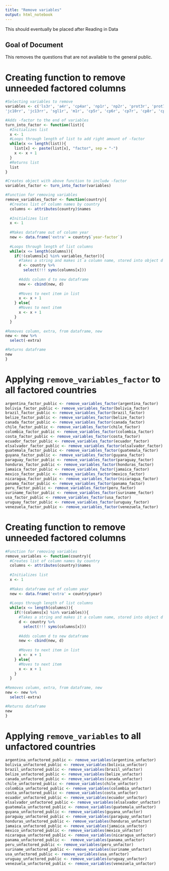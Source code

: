 ```yaml
---
title: "Remove variables"
output: html_notebook
---
```


This should eventually be placed after Reading in Data

## Goal of Document
This removes the questions that are not available to the general public.

# Creating function to remove unneeded factored columns
```r
#Selecting variables to remove
variables <- c('ls3r', 'a4r', 'cp4ar', 'np1r', 'np2r', 'prot3r', 'prot7r', 'jc15ar', 'vic1extr', 'vic1hogarr',
'jc10rr', 'jc13rr', 'sgl1r', 'm1r', 'cp5r', 'cp6r', 'cp7r', 'cp8r', 'cp9r', 'cp13r', 'cp20r', 'it1r', 'pn4r', 'pol1r', 'exc7r', 'community' ,'anyvictim', 'aoj11r', 'sd2r', 'sd3r', 'sd6r', 'coupr', 'b1r', 'b2r', 'b3r', 'b4r', 'b6r', 'b12r', 'b32r','n11r', 'n9r', 'mil3r', 'mil4r', 'eff1r', 'eff2r', 'mil7r', 'ing4r', 'ros1r', 'ros4r', 'psar', 'psa5r', 'psa2r', 'd1r', 'd2r', 'd3r', 'd4r', 'd5r', 'tolr', 'tol2r','bar2x2', 'exc2r', 'exc6r', 'ecexc11r', 'exc11r', 'exc13r', 'exc14r', 'exc15r', 'exc16r', 'exc20r', 'exctot', 'exctot5r', 'exctot3r', 'corvic', 'vb2r', 'mujer', 'edr', 'edad', 'age1', 'age2', 'age3', 'age4', 'age5', 'age6', 'q5br', 'q10dr', 'housewife', 'etidr', 'indigenous', 'black', 'white', 'mestizo', 'mulatto', 'other', 'quintall', 'ed2r', 'intid', 'ideology', 'ti', 'q11nr', 'q5bnr')

#Adds -factor to the end of variables
turn_into_factor <- function(list){
  #Initializes list
  x <- 1
  #Loops through length of list to add right amount of -factor
  while(x <= length(list)){
    list[x] <- paste(list[x], "factor", sep = "-")
    x <- x + 1
  }
  #Returns list
  list
}
```


```r
#Creates object with above function to includw -factor
variables_factor <- turn_into_factor(variables)

#Function for removing variables
remove_variables_factor <- function(country){
  #Creates list of column names by country
  columns <- attributes(country)$names
  
  #Initializes list
  x <- 1
  
  #Makes dataframe out of column year
  new <- data.frame('extra' = country$`year-factor`)
  
  #Loops through length of list columns
  while(x <= length(columns)){
    if(!(columns[x] %in% variables_factor)){
      #Takes a string and makes it a column name, stored into object d
      d <- country %>%
        select(!!! syms(columns[x]))
      
      #Adds column d to new dataframe
      new <- cbind(new, d)
      
      #Moves to next item in list
      x <- x + 1
    } else{
      #Moves to next item
      x <- x + 1
    }
  }
  
#Removes column, extra, from dataframe, new
new <- new %>%
  select(-extra)

#Returns dataframe
new
}
```



# Applying `remove_variables_factor` to all factored countries
```r
argentina_factor_public <- remove_variables_factor(argentina_factor)
bolivia_factor_public <- remove_variables_factor(bolivia_factor)
brazil_factor_public <- remove_variables_factor(brazil_factor)
belize_factor_public <- remove_variables_factor(belize_factor)
canada_factor_public <- remove_variables_factor(canada_factor)
chile_factor_public <- remove_variables_factor(chile_factor)
colombia_factor_public <- remove_variables_factor(colombia_factor)
costa_factor_public <- remove_variables_factor(costa_factor)
ecuador_factor_public <- remove_variables_factor(ecuador_factor)
elsalvador_factor_public <- remove_variables_factor(elsalvador_factor)
guatemala_factor_public <- remove_variables_factor(guatemala_factor)
guyana_factor_public <- remove_variables_factor(guyana_factor)
paraguay_factor_public <- remove_variables_factor(paraguay_factor)
honduras_factor_public <- remove_variables_factor(honduras_factor)
jamaica_factor_public <- remove_variables_factor(jamaica_factor)
mexico_factor_public <- remove_variables_factor(mexico_factor)
nicaragua_factor_public <- remove_variables_factor(nicaragua_factor)
panama_factor_public <- remove_variables_factor(panama_factor)
peru_factor_public <- remove_variables_factor(peru_factor)
suriname_factor_public <- remove_variables_factor(suriname_factor)
usa_factor_public <- remove_variables_factor(usa_factor)
uruguay_factor_public <- remove_variables_factor(uruguay_factor)
venezuela_factor_public <- remove_variables_factor(venezuela_factor)
```

# Creating function to remove unneeded factored columns
```r
#Function for removing variables
remove_variables <- function(country){
  #Creates list of column names by country
  columns <- attributes(country)$names
  
  #Initializes list
  x <- 1
  
  #Makes dataframe out of column year
  new <- data.frame('extra' = country$year)
  
  #Loops through length of list columns
  while(x <= length(columns)){
    if(!(columns[x] %in% variables)){
      #Takes a string and makes it a column name, stored into object d
      d <- country %>%
        select(!!! syms(columns[x]))
      
      #Adds column d to new dataframe
      new <- cbind(new, d)
      
      #Moves to next item in list
      x <- x + 1
    } else{
      #Moves to next item
      x <- x + 1
    }
  }
  
#Removes column, extra, from dataframe, new
new <- new %>%
  select(-extra)

#Returns dataframe
new
}
```

# Applying `remove_variables` to all unfactored countries
```r
argentina_unfactored_public <- remove_variables(argentina_unfactor)
bolivia_unfactored_public <- remove_variables(bolivia_unfactor)
brazil_unfactored_public <- remove_variables(brazil_unfactor)
belize_unfactored_public <- remove_variables(belize_unfactor)
canada_unfactored_public <- remove_variables(canada_unfactor)
chile_unfactored_public <- remove_variables(chile_unfactor)
colombia_unfactored_public <- remove_variables(colombia_unfactor)
costa_unfactored_public <- remove_variables(costa_unfactor)
ecuador_unfactored_public <- remove_variables(ecuador_unfactor)
elsalvador_unfactored_public <- remove_variables(elsalvador_unfactor)
guatemala_unfactored_public <- remove_variables(guatemala_unfactor)
guyana_unfactored_public <- remove_variables(guyana_unfactor)
paraguay_unfactored_public <- remove_variables(paraguay_unfactor)
honduras_unfactored_public <- remove_variables(honduras_unfactor)
jamaica_unfactored_public <- remove_variables(jamaica_unfactor)
mexico_unfactored_public <- remove_variables(mexico_unfactor)
nicaragua_unfactored_public <- remove_variables(nicaragua_unfactor)
panama_unfactored_public <-  remove_variables(panama_unfactor)
peru_unfactored_public <- remove_variables(peru_unfactor)
suriname_unfactored_public <- remove_variables(suriname_unfactor)
usa_unfactored_public <- remove_variables(usa_unfactor)
uruguay_unfactored_public <- remove_variables(uruguay_unfactor)
venezuela_unfactored_public <- remove_variables(venezuela_unfactor)
```

